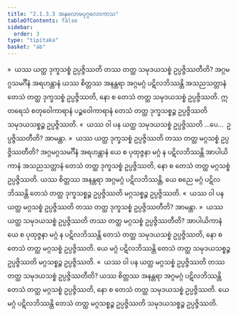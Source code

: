 ```yaml
---
title: "2.1.3.3 အနုလောမပုဂ္ဂလောကာသ"
tableOfContents: false
sidebar:
  order: 3
type: "tipitaka"
basket: "ab"
---
```



<DynamicBreadcrumb />

<Division number="51">

<Paragraph number="315">
»  ယဿ ယတ္ထ ဒုက္ခသစ္စံ ဥပ္ပဇ္ဇိဿတိ တဿ တတ္ထ သမုဒယသစ္စံ ဥပ္ပဇ္ဇိဿတီတိ?
</Paragraph>

<Paragraph number="316">
အဂ္ဂမဂ္ဂသမင်္ဂီနံ အရဟန္တာနံ ယဿ စိတ္တဿ အနန္တရာ အဂ္ဂမဂ္ဂံ ပဋိလဘိဿန္တိ အသညသတ္တာနံ တေသံ တတ္ထ ဒုက္ခသစ္စံ ဥပ္ပဇ္ဇိဿတိ, နော စ တေသံ တတ္ထ သမုဒယသစ္စံ ဥပ္ပဇ္ဇိဿတိ. ဣတရေသံ စတုဝေါကာရာနံ ပဉ္စဝေါကာရာနံ တေသံ တတ္ထ ဒုက္ခသစ္စဉ္စ ဥပ္ပဇ္ဇိဿတိ သမုဒယသစ္စဉ္စ ဥပ္ပဇ္ဇိဿတိ.
</Paragraph>

<Paragraph number="317">
«  ယဿ ဝါ ပန ယတ္ထ သမုဒယသစ္စံ ဥပ္ပဇ္ဇိဿတိ …ပေ…  ဥပ္ပဇ္ဇိဿတီတိ? အာမန္တာ.
</Paragraph>

<Paragraph number="318">
»  ယဿ ယတ္ထ ဒုက္ခသစ္စံ ဥပ္ပဇ္ဇိဿတိ တဿ တတ္ထ မဂ္ဂသစ္စံ ဥပ္ပဇ္ဇိဿတီတိ?
</Paragraph>

<Paragraph number="319">
အဂ္ဂမဂ္ဂသမင်္ဂီနံ အရဟန္တာနံ ယေ စ ပုထုဇ္ဇနာ မဂ္ဂံ န ပဋိလဘိဿန္တိ အာပါယိကာနံ အသညသတ္တာနံ တေသံ တတ္ထ ဒုက္ခသစ္စံ ဥပ္ပဇ္ဇိဿတိ, နော စ တေသံ တတ္ထ မဂ္ဂသစ္စံ ဥပ္ပဇ္ဇိဿတိ. ယဿ စိတ္တဿ အနန္တရာ အဂ္ဂမဂ္ဂံ ပဋိလဘိဿန္တိ, ယေ စညေ မဂ္ဂံ ပဋိလဘိဿန္တိ တေသံ တတ္ထ ဒုက္ခသစ္စဉ္စ ဥပ္ပဇ္ဇိဿတိ မဂ္ဂသစ္စဉ္စ ဥပ္ပဇ္ဇိဿတိ.
</Paragraph>

<Paragraph number="320">
«  ယဿ ဝါ ပန ယတ္ထ မဂ္ဂသစ္စံ ဥပ္ပဇ္ဇိဿတိ တဿ တတ္ထ ဒုက္ခသစ္စံ ဥပ္ပဇ္ဇိဿတီတိ? အာမန္တာ.
</Paragraph>

</Division>
<Division number="52">

<Paragraph number="321">
»  ယဿ ယတ္ထ သမုဒယသစ္စံ ဥပ္ပဇ္ဇိဿတိ တဿ တတ္ထ မဂ္ဂသစ္စံ ဥပ္ပဇ္ဇိဿတီတိ?
</Paragraph>

<Paragraph number="322">
အာပါယိကာနံ ယေ စ ပုထုဇ္ဇနာ မဂ္ဂံ န ပဋိလဘိဿန္တိ တေသံ တတ္ထ သမုဒယသစ္စံ ဥပ္ပဇ္ဇိဿတိ, နော စ တေသံ တတ္ထ မဂ္ဂသစ္စံ ဥပ္ပဇ္ဇိဿတိ. ယေ မဂ္ဂံ ပဋိလဘိဿန္တိ တေသံ တတ္ထ သမုဒယသစ္စဉ္စ ဥပ္ပဇ္ဇိဿတိ မဂ္ဂသစ္စဉ္စ ဥပ္ပဇ္ဇိဿတိ.
</Paragraph>

<Paragraph number="323">
«  ယဿ ဝါ ပန ယတ္ထ မဂ္ဂသစ္စံ ဥပ္ပဇ္ဇိဿတိ တဿ တတ္ထ သမုဒယသစ္စံ ဥပ္ပဇ္ဇိဿတီတိ?
</Paragraph>

<Paragraph number="324">
ယဿ စိတ္တဿ အနန္တရာ အဂ္ဂမဂ္ဂံ ပဋိလဘိဿန္တိ တေသံ တတ္ထ မဂ္ဂသစ္စံ ဥပ္ပဇ္ဇိဿတိ, နော စ တေသံ တတ္ထ သမုဒယသစ္စံ ဥပ္ပဇ္ဇိဿတိ. ယေ မဂ္ဂံ ပဋိလဘိဿန္တိ တေသံ တတ္ထ မဂ္ဂသစ္စဉ္စ ဥပ္ပဇ္ဇိဿတိ သမုဒယသစ္စဉ္စ ဥပ္ပဇ္ဇိဿတိ.
</Paragraph>
</Division>